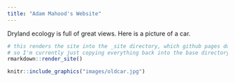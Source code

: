 ```yaml
---
title: "Adam Mahood's Website"
---
```


Dryland ecology is full of great views. Here is a picture of a car.


```r
# this renders the site into the _site directory, which github pages doesn't like
# so I'm currently just copying everything back into the base directory
rmarkdown::render_site()

```

```r
knitr::include_graphics("images/oldcar.jpg")
```